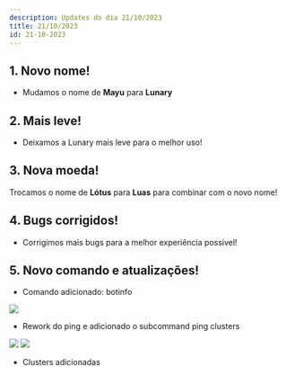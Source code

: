 ```yaml
---
description: Updates do dia 21/10/2023
title: 21/10/2023
id: 21-10-2023
---
```


## 1. Novo nome!
- Mudamos o nome de **Mayu** para **Lunary**

## 2. Mais leve!
- Deixamos a Lunary mais leve para o melhor uso!

## 3. Nova moeda!
Trocamos o nome de **Lótus** para **Luas** para combinar com o novo nome!

## 4. Bugs corrigidos!
- Corrigimos mais bugs para a melhor experiência possivel!

## 5. Novo comando e atualizações!
- Comando adicionado: botinfo

![](https://265061314-files.gitbook.io/~/files/v0/b/gitbook-x-prod.appspot.com/o/spaces%2FIcPEKBWZmSAvaZwhiZio%2Fuploads%2F7TcK8T5tHOplX5NLFffB%2Fimage.png?alt=media&token=fbdbc795-3030-40b0-9d18-0fad012b0072)

- Rework do ping e adicionado o subcommand ping clusters

![](https://265061314-files.gitbook.io/~/files/v0/b/gitbook-x-prod.appspot.com/o/spaces%2FIcPEKBWZmSAvaZwhiZio%2Fuploads%2FBnMtNvpL8NyPMCQAN972%2Fimage.png?alt=media&token=2413e869-38ce-4e0d-b769-bcf86c3c8d11)
![](https://265061314-files.gitbook.io/~/files/v0/b/gitbook-x-prod.appspot.com/o/spaces%2FIcPEKBWZmSAvaZwhiZio%2Fuploads%2FY2BHGRkysTEcYkcyFmxE%2Fimage.png?alt=media&token=78840bd8-2b11-4d30-bc68-a20710f2bbea)

- Clusters adicionadas
